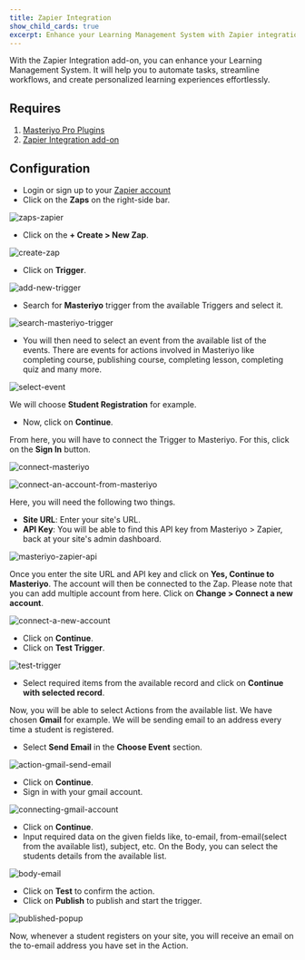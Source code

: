 ```yaml
---
title: Zapier Integration
show_child_cards: true
excerpt: Enhance your Learning Management System with Zapier integration. Automate tasks, streamline workflows, and create personalized learning experiences effortlessly.
---
```


With the Zapier Integration add-on, you can enhance your Learning Management System. It will help you to automate tasks, streamline workflows, and create personalized learning experiences effortlessly.

## Requires

1. [Masteriyo Pro Plugins](https://masteriyo.com/pricing/)
2. [Zapier Integration add-on](https://docs.masteriyo.com/getting-started/activate-masteriyo-addons)

## Configuration

- Login or sign up to your [Zapier account](https://zapier.com/app/login)
- Click on the **Zaps** on the right-side bar.

![zaps-zapier](https://github.com/Masteriyo/masteriyo-docs/assets/75772539/eabf16e6-c948-41a2-8ab8-cab72e05a73a)

- Click on the **+ Create > New Zap**.

![create-zap](https://github.com/Masteriyo/masteriyo-docs/assets/75772539/eb802b15-7357-40cc-9029-3af36c2a30bd)

- Click on **Trigger**.

![add-new-trigger](https://github.com/Masteriyo/masteriyo-docs/assets/75772539/286b2083-f1c0-48f9-b9fe-ed61caa8ac79)

- Search for **Masteriyo** trigger from the available Triggers and select it.

![search-masteriyo-trigger](https://github.com/Masteriyo/masteriyo-docs/assets/75772539/4446b557-e403-4114-98b1-517472f30167)

- You will then need to select an event from the available list of the events. There are events for actions involved in Masteriyo like completing course, publishing course, completing lesson, completing quiz and many more.

![select-event](https://github.com/Masteriyo/masteriyo-docs/assets/75772539/d6048498-1c47-4a26-80e6-110741004d31)

We will choose **Student Registration** for example.

- Now, click on **Continue**.

From here, you will have to connect the Trigger to Masteriyo. For this, click on the **Sign In** button.

![connect-masteriyo](https://github.com/Masteriyo/masteriyo-docs/assets/75772539/a0124d6c-35c6-45a9-a52b-1964fa7af57c)

![connect-an-account-from-masteriyo](https://github.com/Masteriyo/masteriyo-docs/assets/75772539/19e472b8-585d-405a-a1c2-65c866340318)

Here, you will need the following two things.

- **Site URL**: Enter your site's URL.
- **API Key**: You will be able to find this API key from Masteriyo > Zapier, back at your site's admin dashboard.

![masteriyo-zapier-api](https://github.com/Masteriyo/masteriyo-docs/assets/75772539/a14ac3b4-10a5-42ff-aa4b-5f508419f8a7)

Once you enter the site URL and API key and click on **Yes, Continue to Masteriyo**. The account will then be connected to the Zap. Please note that you can add multiple account from here. Click on **Change > Connect a new account**.

![connect-a-new-account](https://github.com/Masteriyo/masteriyo-docs/assets/75772539/12867407-bd3c-432b-a701-faabafd26abf)

- Click on **Continue**.
- Click on **Test Trigger**.

![test-trigger](https://github.com/Masteriyo/masteriyo-docs/assets/75772539/6deb4ce0-c1a5-4810-a68a-6f9263f2500b)

- Select required items from the available record and click on **Continue with selected record**.

Now, you will be able to select Actions from the available list. We have chosen **Gmail** for example. We will be sending email to an address every time a student is registered.

- Select **Send Email** in the **Choose Event** section.

![action-gmail-send-email](https://github.com/Masteriyo/masteriyo-docs/assets/75772539/45e0e0c4-835c-4982-92da-7d967d770410)

- Click on **Continue**.
- Sign in with your gmail account.

![connecting-gmail-account](https://github.com/Masteriyo/masteriyo-docs/assets/75772539/f4bbde25-8d3c-4a4d-a1bf-d02e9d0a3cc0)

- Click on **Continue**.
- Input required data on the given fields like, to-email, from-email(select from the available list), subject, etc. On the Body, you can select the students details from the available list.

![body-email](https://github.com/Masteriyo/masteriyo-docs/assets/75772539/34dd5c28-6502-4555-b4ee-727276f39a8e)

- Click on **Test** to confirm the action.
- Click on **Publish** to publish and start the trigger.

![published-popup](https://github.com/Masteriyo/masteriyo-docs/assets/75772539/9e17923c-a561-40e2-b4b1-88ebcbc819f3)

Now, whenever a student registers on your site, you will receive an email on the to-email address you have set in the Action.

